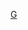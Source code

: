 {{Asbox
| image     = Guangdong administrative divisions 2009 2levels-fr.svg
| pix       = 30
| subject   = 
| qualifier = 關於[[广东省行政区划]]
| category  = 广东行政区划小作品
| tempsort  = 
| name      = Template:广东行政区划小作品
}}<noinclude>
[[Category:中国各省行政区划小作品模板|G]]
[[Category:广东行政区划模板| ]]
</noinclude>